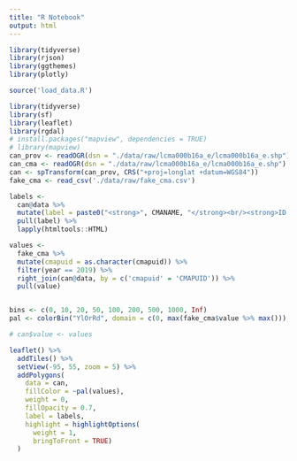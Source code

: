 ```yaml
---
title: "R Notebook"
output: html
---
```



```r
library(tidyverse)
library(rjson)
library(ggthemes)
library(plotly)

source('load_data.R')

library(tidyverse)
library(sf)
library(leaflet)
library(rgdal)
# install.packages("mapview", dependencies = TRUE)
# library(mapview)
can_prov <- readOGR(dsn = "./data/raw/lcma000b16a_e/lcma000b16a_e.shp")
can_cma <- readOGR(dsn = "./data/raw/lcma000b16a_e/lcma000b16a_e.shp")
can <- spTransform(can_prov, CRS("+proj=longlat +datum=WGS84"))
fake_cma <- read_csv('./data/raw/fake_cma.csv')
```

```r

labels <- 
  can@data %>% 
  mutate(label = paste0("<strong>", CMANAME, "</strong><br/><strong>ID: ", CMAUID, "</strong>")) %>% 
  pull(label) %>% 
  lapply(htmltools::HTML)

values <- 
  fake_cma %>%
  mutate(cmapuid = as.character(cmapuid)) %>% 
  filter(year == 2019) %>%
  right_join(can@data, by = c('cmapuid' = 'CMAPUID')) %>%
  pull(value)


bins <- c(0, 10, 20, 50, 100, 200, 500, 1000, Inf)
pal <- colorBin("YlOrRd", domain = c(0, max(fake_cma$value %>% max())), bins = bins)

# can$value <- values

leaflet() %>%
  addTiles() %>%
  setView(-95, 55, zoom = 5) %>%
  addPolygons(
    data = can,
    fillColor = ~pal(values),
    weight = 0,
    fillOpacity = 0.7,
    label = labels,
    highlight = highlightOptions(
      weight = 1,
      bringToFront = TRUE)
  )
```

